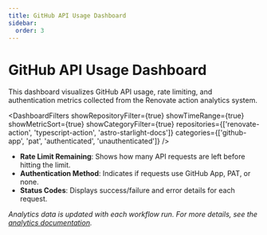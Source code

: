 ```yaml
---
title: GitHub API Usage Dashboard
sidebar:
  order: 3
---
```



# GitHub API Usage Dashboard

This dashboard visualizes GitHub API usage, rate limiting, and authentication metrics collected from the Renovate action analytics system.

<DashboardFilters
  showRepositoryFilter={true}
  showTimeRange={true}
  showMetricSort={true}
  showCategoryFilter={true}
  repositories={['renovate-action', 'typescript-action', 'astro-starlight-docs']}
  categories={['github-app', 'pat', 'authenticated', 'unauthenticated']}
/>

<ApiUsageChart />

- **Rate Limit Remaining**: Shows how many API requests are left before hitting the limit.
- **Authentication Method**: Indicates if requests use GitHub App, PAT, or none.
- **Status Codes**: Displays success/failure and error details for each request.

_Analytics data is updated with each workflow run. For more details, see the [analytics documentation](../overview/analytics.md)._
